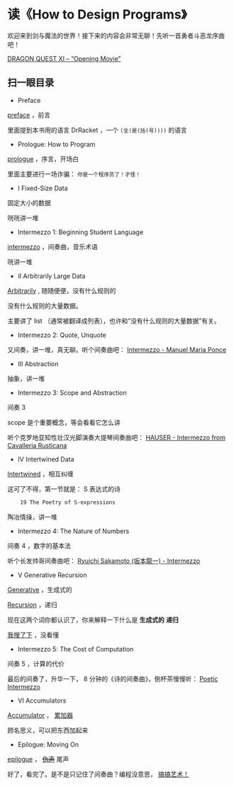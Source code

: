 # 读《How to Design Programs》

欢迎来到剑与魔法的世界！接下来的内容会非常无聊！先听一首勇者斗恶龙序曲吧！

[DRAGON QUEST XI – “Opening Movie”](https://youtu.be/XoyYtqi5u54)

## 扫一眼目录

- Preface

[preface](https://www.collinsdictionary.com/dictionary/english/preface) ，前言

里面提到本书用的语言 DrRacket ，一个 `(全(是(括(号))))` 的语言

- Prologue: How to Program

[prologue](https://www.collinsdictionary.com/dictionary/english/prologue) ，序言，开场白

里面主要进行一场诈骗： `你是一个程序员了！才怪！`

- I Fixed-Size Data

固定大小的数据

咣咣讲一堆

- Intermezzo 1: Beginning Student Language

[intermezzo](https://www.collinsdictionary.com/dictionary/english/intermezzo) ，间奏曲，音乐术语 

咣讲一堆

- II Arbitrarily Large Data

[Arbitrarily](https://www.collinsdictionary.com/dictionary/english/arbitrary) , 随随便便，没有什么规则的

没有什么规则的大量数据。

主要讲了 list （通常被翻译成列表），也许和“没有什么规则的大量数据”有关。

- Intermezzo 2: Quote, Unquote

又间奏，讲一堆，真无聊。听个间奏曲吧： [Intermezzo - Manuel Maria Ponce](https://youtu.be/1O4-RCjwal0)

- III Abstraction

抽象，讲一堆

- Intermezzo 3: Scope and Abstraction

间奏 3

scope 是个重要概念，等会看看它怎么讲

听个克罗地亚知性壮汉光脚演奏大提琴间奏曲吧： [HAUSER - Intermezzo from Cavalleria Rusticana](https://youtu.be/PdMizAY4EGc)

- IV Intertwined Data

[Intertwined](https://www.collinsdictionary.com/dictionary/english/intertwine) ，相互纠缠

这可了不得，第一节就是： S 表达式的诗

```txt
    19 The Poetry of S-expressions
```

陶冶情操，讲一堆

- Intermezzo 4: The Nature of Numbers

间奏 4 ，数字的基本法

听个长发帅哥间奏曲吧： [Ryuichi Sakamoto (坂本龍一) - Intermezzo](https://youtu.be/tGp-La1grMs?si=P_soMpy7fK23N4s5)

- V Generative Recursion

[Generative](https://www.collinsdictionary.com/dictionary/english/generative) ，生成式的

[Recursion](https://www.collinsdictionary.com/dictionary/english/recursion) ，递归

现在这两个词你都认识了，你来解释一下什么是 **生成式的** **递归**

[我搜了下](https://cs.uwaterloo.ca/~plragde/flaneries/FICS/Generative_Recursion.html) ，没看懂

- Intermezzo 5: The Cost of Computation

间奏 5 ，计算的代价

最后的间奏了，升华一下， 8 分钟的《诗的间奏曲》，倒杯茶慢慢听： [Poetic Intermezzo](https://youtu.be/07gIj66KVUM)

- VI Accumulators

[Accumulator](https://www.collinsdictionary.com/dictionary/english/accumulator) ， [累加器](https://youtu.be/m85fNqnq-rU?t=30)

顾名思义，可以把东西加起来

- Epilogue: Moving On

[epilogue](https://www.collinsdictionary.com/dictionary/english/epilogue) ， ~~[伪声](https://youtu.be/sArChEPGt1w)~~ 尾声

好了，看完了。是不是只记住了间奏曲？编程没意思， [搞搞艺术！](https://movie.douban.com/subject/1304476/)
